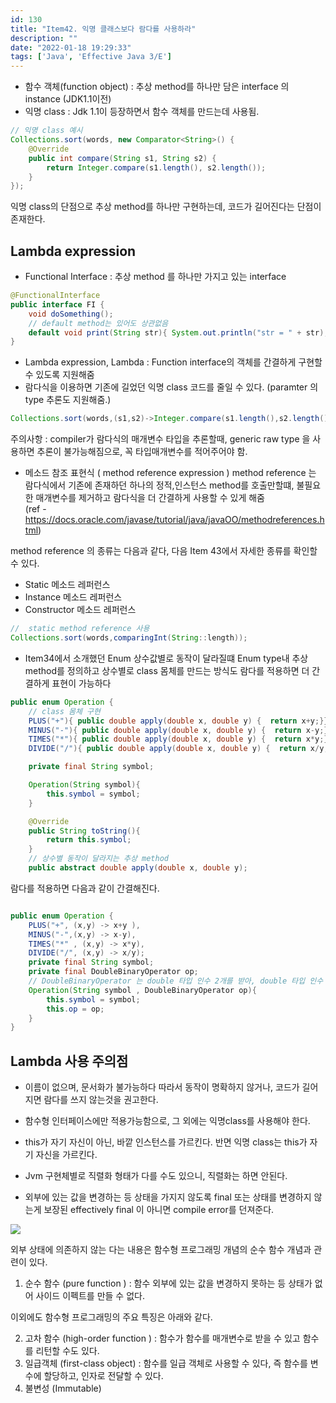```yaml
---
id: 130
title: "Item42. 익명 클래스보다 람다를 사용하라"
description: ""
date: "2022-01-18 19:29:33"
tags: ['Java', 'Effective Java 3/E']
---
```

- 함수 객체(function object) : 추상 method를 하나만 담은 interface 의 instance (JDK1.1이전)
- 익명 class : Jdk 1.1이 등장하면서 함수 객체를 만드는데 사용됨. 

```java
// 익명 class 예시 
Collections.sort(words, new Comparator<String>() {
    @Override
    public int compare(String s1, String s2) {
        return Integer.compare(s1.length(), s2.length());
    }
});
```
익명 class의 단점으로 추상 method를 하나만 구현하는데, 코드가 길어진다는 단점이 존재한다. 

## Lambda expression 

- Functional Interface : 추상 method 를 하나만 가지고 있는 interface 

```java
@FunctionalInterface
public interface FI {
    void doSomething();
    // default method는 있어도 상관없음 
    default void print(String str){ System.out.println("str = " + str); }
}
```
- Lambda expression, Lambda : Function interface의 객체를 간결하게 구현할 수 있도록 지원해줌 
- 람다식을 이용하면 기존에 길었던 익명 class 코드를 줄일 수 있다. (paramter 의 type 추론도 지원해줌.)

```java
Collections.sort(words,(s1,s2)->Integer.compare(s1.length(),s2.length()));
```

주의사항 :  compiler가 람다식의 매개변수 타입을 추론할때, generic raw type 을 사용하면 추론이 불가능해짐으로, 꼭 타입매개변수를 적어주어야 함. 

- 메소드 참조 표현식 ( method reference expression )
  method reference 는 람다식에서 기존에 존재하던 하나의 정적,인스턴스 method를 호출만할떄, 불필요한 매개변수를 제거하고 람다식을 더 간결하게 사용할 수 있게 해줌   
  (ref - https://docs.oracle.com/javase/tutorial/java/javaOO/methodreferences.html) 


method reference 의 종류는 다음과 같다, 다음 Item 43에서 자세한 종류를 확인할 수 있다. 
- Static 메소드 레퍼런스
- Instance 메소드 레퍼런스
- Constructor 메소드 레퍼런스


```java
//  static method reference 사용 
Collections.sort(words,comparingInt(String::length));
```

- Item34에서 소개했던 Enum 상수값별로 동작이 달라질떄 Enum type내 추상 method를 정의하고 상수별로 class 몸체를 만드는 방식도 람다를 적용하면 더 간결하게 표현이 가능하다

```java
public enum Operation {
    // class 몸체 구현 
    PLUS("+"){ public double apply(double x, double y) {  return x+y;}},
    MINUS("-"){ public double apply(double x, double y) {  return x-y;}},
    TIMES("*"){ public double apply(double x, double y) {  return x*y;}},
    DIVIDE("/"){ public double apply(double x, double y) {  return x/y;}};

    private final String symbol;

    Operation(String symbol){
        this.symbol = symbol;
    }

    @Override
    public String toString(){
        return this.symbol;
    }
    // 상수별 동작이 달라지는 추상 method
    public abstract double apply(double x, double y);

```
람다를 적용하면 다음과 같이 간결해진다. 

```java

public enum Operation {
    PLUS("+", (x,y) -> x+y ),
    MINUS("-",(x,y) -> x-y),
    TIMES("*" , (x,y) -> x*y),
    DIVIDE("/", (x,y) -> x/y);
    private final String symbol;
    private final DoubleBinaryOperator op;
    // DoubleBinaryOperator 는 double 타입 인수 2개를 받아, double 타입 인수 1개를 반환해주는 함수형 인터페이스이다. ㅂ
    Operation(String symbol , DoubleBinaryOperator op){
        this.symbol = symbol;
        this.op = op;
    }
}
```

## Lambda 사용 주의점 

- 이름이 없으며, 문서화가 불가능하다 따라서 동작이 명확하지 않거나, 코드가 길어지면 람다를 쓰지 않는것을 권고한다. 
- 함수형 인터페이스에만 적용가능함으로, 그 외에는 익명class를 사용해야 한다.
- this가 자기 자신이 아닌, 바깥 인스턴스를 가르킨다. 반면 익명 class는 this가 자기 자신을 가르킨다.
- Jvm 구현체별로 직렬화 형태가 다를 수도 있으니, 직렬화는 하면 안된다.  

- 외부에 있는 값을 변경하는 등 상태을 가지지 않도록 final 또는 상태를 변경하지 않는게 보장된 effectively final 이 아니면 compile error를 던져준다. 

![](/images/Item42-01.jpg)

외부 상태에 의존하지 않는 다는 내용은 함수형 프로그래밍 개념의 순수 함수 개념과 관련이 있다.

1. 순수 함수 (pure function ) : 함수 외부에 있는 값을 변경하지 못하는 등 상태가 없어 사이드 이펙트를 만들 수 없다.

이외에도 함수형 프로그래밍의 주요 특징은 아래와 같다. 

2. 고차 함수 (high-order function ) : 함수가 함수를 매개변수로 받을 수 있고 함수를 리턴할 수도 있다.
3. 일급객체 (first-class object) : 함수를 일급 객체로 사용할 수 있다, 즉 함수를 변수에 할당하고, 인자로 전달할 수 있다.
4. 불변성 (Immutable)